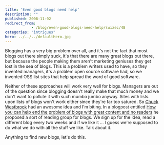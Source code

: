 ```yaml
---
title: 'Even good blogs need help'
description: ""
published: 2008-11-02
redirect_from: 
            - /blog/even-good-blogs-need-help/swizec/48
categories: "intrigues"
hero: ../../../defaultHero.jpg
---
```

Blogging has a very big problem over all, and it&#x27;s not the fact that most blogs out there simply suck, it&#x27;s that there are many great blogs out there, but because the people making them aren&#x27;t marketing geniuses they get lost in the sea of blogs. This is a problem writers used to have, so they invented managers, it&#x27;s a problem open source software had, so we invented OSS list sites that help spread the word of good software.

Neither of these approaches will work very well for blogs. Managers are out of the question since blogging doesn&#x27;t really make that much money and we don&#x27;t want to pollute it with such mumbo jumbo anyway. Sites with lists upon lists of blogs won&#x27;t work either since they&#x27;re far too satured. So [Chuck Westbrook](http://chuckwestbrook.com/) had an awesome idea and I&#x27;m biting. In a blogpost entitled [How you can help end the problem of blogs with great content and no readers](http://chuckwestbrook.com/great-content-no-readers/) he proposed a sort of reading group for blogs. We sign up for the idea, read a different blog every two weeks and if we like it ... I guess we&#x27;re supposed to do what we do with all the stuff we like. Talk about it.

Anything to find new blogs, let&#x27;s do this.
